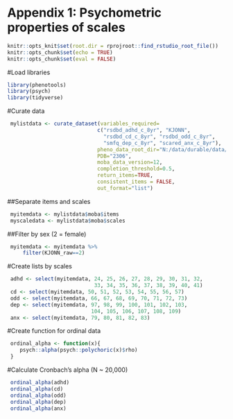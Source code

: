 
# Appendix 1: Psychometric properties of scales

```r
knitr::opts_knit$set(root.dir = rprojroot::find_rstudio_root_file())
knitr::opts_chunk$set(echo = TRUE)
knitr::opts_chunk$set(eval = FALSE)
```

#Load libraries

```r
library(phenotools)
library(psych)
library(tidyverse)
```

#Curate data

```r
 mylistdata <- curate_dataset(variables_required=
                             c("rsdbd_adhd_c_8yr", "KJONN",                   
                               "rsdbd_cd_c_8yr", "rsdbd_odd_c_8yr",                     
                               "smfq_dep_c_8yr", "scared_anx_c_8yr"), 
                             pheno_data_root_dir="N:/data/durable/data/MoBaPhenoData/PDB2306_MoBa_V12/SPSS/",
                             PDB="2306",
                             moba_data_version=12,
                             completion_threshold=0.5,
                             return_items=TRUE,
                             consistent_items = FALSE,
                             out_format="list")
```

##Separate items and scales

```r
 myitemdata <- mylistdata$moba$items
 myscaledata <- mylistdata$moba$scales
```

##Filter by sex (2 = female)

```r
 myitemdata <- myitemdata %>%
     filter(KJONN_raw==2)
```
 
#Create lists by scales

```r
 adhd <- select(myitemdata, 24, 25, 26, 27, 28, 29, 30, 31, 32, 
                            33, 34, 35, 36, 37, 38, 39, 40, 41)
 cd <- select(myitemdata, 50, 51, 52, 53, 54, 55, 56, 57)
 odd <- select(myitemdata, 66, 67, 68, 69, 70, 71, 72, 73)
 dep <- select(myitemdata, 97, 98, 99, 100, 101, 102, 103, 
                           104, 105, 106, 107, 108, 109)
 anx <- select(myitemdata, 79, 80, 81, 82, 83)
```
 
#Create function for ordinal data

```r
 ordinal_alpha <- function(x){
    psych::alpha(psych::polychoric(x)$rho)
 }
```
 
#Calculate Cronbach's alpha (N ~ 20,000)

```r
 ordinal_alpha(adhd)
 ordinal_alpha(cd)
 ordinal_alpha(odd)
 ordinal_alpha(dep)
 ordinal_alpha(anx)
```

